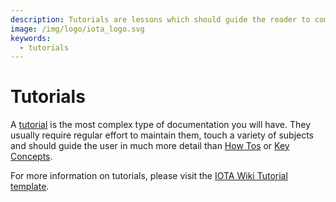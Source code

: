 ```yaml
---
description: Tutorials are lessons which should guide the reader to complete a concrete project.
image: /img/logo/iota_logo.svg
keywords:
  - tutorials
---
```


# Tutorials

A [tutorial](https://diataxis.fr/tutorials/) is the most complex type of documentation you will have. They usually
require regular effort to maintain them, touch a variety of subjects and should guide the user in much more detail than
[How Tos](../how_tos/_README.mdx) or [Key Concepts](../key_concepts/README.md).

For more information on tutorials, please visit the [IOTA Wiki Tutorial template](https://github.com/iota-wiki/tutorial-template).
